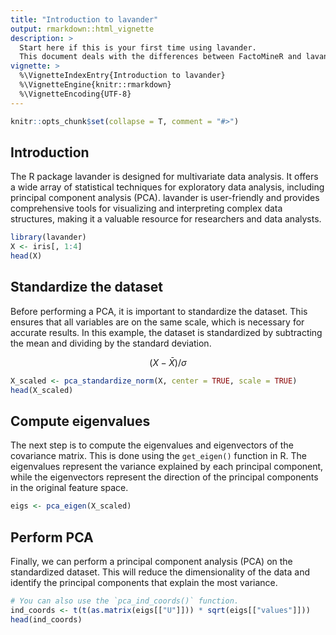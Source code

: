 ---
title: "Introduction to lavander"
output: rmarkdown::html_vignette
description: >
  Start here if this is your first time using lavander.
  This document deals with the differences between FactoMineR and lavander.
vignette: >
  %\VignetteIndexEntry{Introduction to lavander}
  %\VignetteEngine{knitr::rmarkdown}
  %\VignetteEncoding{UTF-8}
---

```{r echo = FALSE, message = FALSE}
knitr::opts_chunk$set(collapse = T, comment = "#>")
```

## Introduction

The R package lavander is designed for multivariate data analysis. It offers a wide array of statistical techniques for exploratory data analysis, including principal component analysis (PCA). lavander is user-friendly and provides comprehensive tools for visualizing and interpreting complex data structures, making it a valuable resource for researchers and data analysts. 

```{r message = FALSE, warning=FALSE}
library(lavander)
X <- iris[, 1:4]
head(X)
```

## Standardize the dataset

Before performing a PCA, it is important to standardize the dataset. This ensures that all variables are on the same scale, which is necessary for accurate results. In this example, the dataset is standardized by subtracting the mean and dividing by the standard deviation.

$$ (X - \bar{X}) / \sigma $$

```{r}
X_scaled <- pca_standardize_norm(X, center = TRUE, scale = TRUE)
head(X_scaled)
```

## Compute eigenvalues

The next step is to compute the eigenvalues and eigenvectors of the covariance matrix. This is done using the `get_eigen()` function in R. The eigenvalues represent the variance explained by each principal component, while the eigenvectors represent the direction of the principal components in the original feature space.

```{r}
eigs <- pca_eigen(X_scaled)
```

## Perform PCA

Finally, we can perform a principal component analysis (PCA) on the standardized dataset. This will reduce the dimensionality of the data and identify the principal components that explain the most variance.

```{r}
# You can also use the `pca_ind_coords()` function.
ind_coords <- t(t(as.matrix(eigs[["U"]])) * sqrt(eigs[["values"]]))
head(ind_coords)
```
